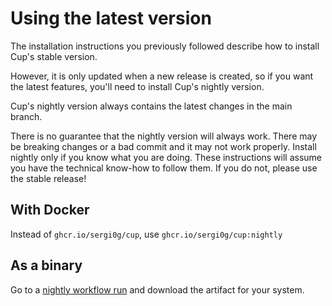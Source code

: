 
# Using the latest version

The installation instructions you previously followed describe how to install Cup's stable version.

However, it is only updated when a new release is created, so if you want the latest features, you'll need to install Cup's nightly version.

Cup's nightly version always contains the latest changes in the main branch.

<Callout emoji="⚠️">
  There is no guarantee that the nightly version will always work. There may be
  breaking changes or a bad commit and it may not work properly. Install nightly
  only if you know what you are doing. These instructions will assume you have
  the technical know-how to follow them. If you do not, please use the stable
  release!
</Callout>

## With Docker

Instead of `ghcr.io/sergi0g/cup`, use `ghcr.io/sergi0g/cup:nightly`

## As a binary

Go to a [nightly workflow run](https://github.com/sergi0g/cup/actions/workflows/nightly.yml) and download the artifact for your system.

